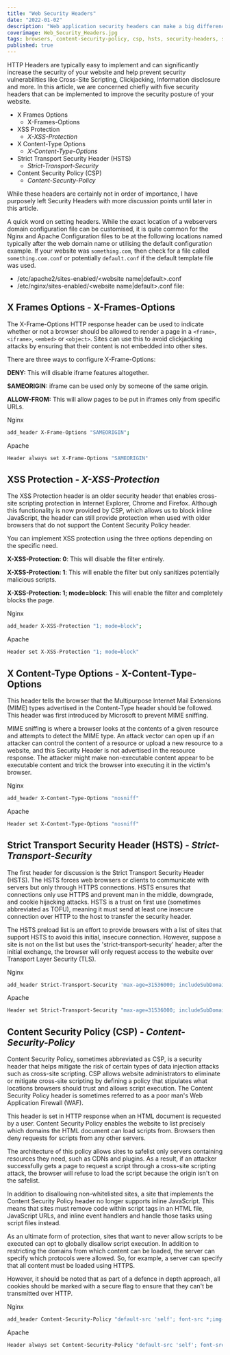 ```yaml
---
title: "Web Security Headers"
date: "2022-01-02"
description: "Web application security headers can make a big difference in reducing the attack surface of a clients application. Knowing the differences is an essential part of a consultants repertoire."
coverimage: Web_Security_Headers.jpg
tags: browsers, content-security-policy, csp, hsts, security-headers, strict-transport-security, x-content-type-options, x-frame-options
published: true
---
```

HTTP Headers are typically easy to implement and can significantly increase the security of your website and help prevent security vulnerabilities like Cross-Site Scripting, Clickjacking, Information disclosure and more. In this article, we are concerned chiefly with five security headers that can be implemented to improve the security posture of your website.

- X Frames Options
    - X-Frames-Options
- XSS Protection
    - *X-XSS-Protection*
- X Content-Type Options
    - *X-Content-Type-Options*
- Strict Transport Security Header (HSTS)
    - *Strict-Transport-Security*
- Content Security Policy (CSP)
    - *Content-Security-Policy*

While these headers are certainly not in order of importance, I have purposely left Security Headers with more discussion points until later in this article.

A quick word on setting headers. While the exact location of a webservers domain configuration file can be customised, it is quite common for the Nginx and Apache Configuration files to be at the following locations named typically after the web domain name or utilising the default configuration example. If your website was `something.com`, then check for a file called `something.com.conf` or potentially `default.conf` if the default template file was used.

- /etc/apache2/sites-enabled/<website name|default>.conf
- /etc/nginx/sites-enabled/<website name|default>.conf file:

## X Frames Options - X-Frames-Options

The X-Frame-Options HTTP response header can be used to indicate whether or not a browser should be allowed to render a page in a `<frame>`, `<iframe>`, `<embed>` or `<object>`. Sites can use this to avoid clickjacking attacks by ensuring that their content is not embedded into other sites.

There are three ways to configure X-Frame-Options:

**DENY:** This will disable iframe features altogether.

**SAMEORIGIN:** iframe can be used only by someone of the same origin.

**ALLOW-FROM:** This will allow pages to be put in iframes only from specific URLs.

Nginx

```bash
add_header X-Frame-Options "SAMEORIGIN";
```

Apache

```bash
Header always set X-Frame-Options "SAMEORIGIN"
```

## XSS Protection - *X-XSS-Protection*

The XSS Protection header is an older security header that enables cross-site scripting protection in Internet Explorer, Chrome and Firefox. Although this functionality is now provided by CSP, which allows us to block inline JavaScript, the header can still provide protection when used with older browsers that do not support the Content Security Policy header.

You can implement XSS protection using the three options depending on the specific need.

**X-XSS-Protection: 0**: This will disable the filter entirely.

**X-XSS-Protection: 1**: This will enable the filter but only sanitizes potentially malicious scripts.

**X-XSS-Protection: 1; mode=block**: This will enable the filter and completely blocks the page.

Nginx

```bash
add_header X-XSS-Protection "1; mode=block";
```

Apache

```bash
Header set X-XSS-Protection "1; mode=block"
```

## X Content-Type Options - X-Content-Type-Options

This header tells the browser that the Multipurpose Internet Mail Extensions (MIME) types advertised in the Content-Type header should be followed. This header was first introduced by Microsoft to prevent MIME sniffing.

MIME sniffing is where a browser looks at the contents of a given resource and attempts to detect the MIME type. An attack vector can open up if an attacker can control the content of a resource or upload a new resource to a website, and this Security Header is not advertised in the resource response. The attacker might make non-executable content appear to be executable content and trick the browser into executing it in the victim's browser.

Nginx

```bash
add_header X-Content-Type-Options "nosniff"
```

Apache

```bash
Header set X-Content-Type-Options "nosniff"
```

## Strict Transport Security Header (HSTS) - *Strict-Transport-Security*

The first header for discussion is the Strict Transport Security Header (HSTS). The HSTS forces web browsers or clients to communicate with servers but only through HTTPS connections. HSTS ensures that connections only use HTTPS and prevent man in the middle, downgrade, and cookie hijacking attacks. HSTS is a trust on first use (sometimes abbreviated as TOFU), meaning it must send at least one insecure connection over HTTP to the host to transfer the security header.

The HSTS preload list is an effort to provide browsers with a list of sites that support HSTS to avoid this initial, insecure connection. However, suppose a site is not on the list but uses the 'strict-transport-security' header; after the initial exchange, the browser will only request access to the website over Transport Layer Security (TLS).

Nginx

```bash
add_header Strict-Transport-Security 'max-age=31536000; includeSubDomains; preload';
```

Apache

```bash
Header set Strict-Transport-Security "max-age=31536000; includeSubDomains; preload"
```

## Content Security Policy (CSP) - *Content-Security-Policy*

Content Security Policy, sometimes abbreviated as CSP, is a security header that helps mitigate the risk of certain types of data injection attacks such as cross-site scripting. CSP allows website administrators to eliminate or mitigate cross-site scripting by defining a policy that stipulates what locations browsers should trust and allows script execution. The Content Security Policy header is sometimes referred to as a poor man's Web Application Firewall (WAF).

This header is set in HTTP response when an HTML document is requested by a user. Content Security Policy enables the website to list precisely which domains the HTML document can load scripts from. Browsers then deny requests for scripts from any other servers.

The architecture of this policy allows sites to safelist only servers containing resources they need, such as CDNs and plugins. As a result, if an attacker successfully gets a page to request a script through a cross-site scripting attack, the browser will refuse to load the script because the origin isn't on the safelist.

In addition to disallowing non-whitelisted sites, a site that implements the Content Security Policy header no longer supports inline JavaScript. This means that sites must remove code within script tags in an HTML file, JavaScript URLs, and inline event handlers and handle those tasks using script files instead.

As an ultimate form of protection, sites that want to never allow scripts to be executed can opt to globally disallow script execution. In addition to restricting the domains from which content can be loaded, the server can specify which protocols were allowed. So, for example, a server can specify that all content must be loaded using HTTPS.

However, it should be noted that as part of a defence in depth approach, all cookies should be marked with a secure flag to ensure that they can't be transmitted over HTTP.

Nginx

```bash
add_header Content-Security-Policy "default-src 'self'; font-src *;img-src * data:; script-src *; style-src *";
```

Apache

```bash
Header always set Content-Security-Policy "default-src 'self'; font-src *;img-src * data:; script-src *; style-src *;"
```